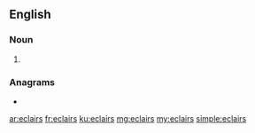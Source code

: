 ==English==

===Noun===
{{head|en|noun plural form}}

# {{plural of|eclair|lang=en}}

===Anagrams===
* {{l|en|scalier}}

[[ar:eclairs]]
[[fr:eclairs]]
[[ku:eclairs]]
[[mg:eclairs]]
[[my:eclairs]]
[[simple:eclairs]]